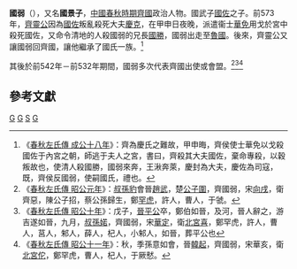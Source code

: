 {{模板:Infobox 先秦人物
|名稱=國弱
|姓=[[姜姓|姜]]
|氏=國
|名=弱
|字=
|别名=國景子
|别字=
|諡号=
|時代=春秋
|國家=[[齊國|齊]] 
|身份=[[齊國|齊國]]大夫
|出生日期=
|逝世日期=
|父=國武子[[國佐|國佐]]
|子女=國惠子[[國夏|國夏]]
}}
'''國弱'''（{{bd|？||？||catIdx=G國}}），又名'''國景子'''，[[中國|中國]][[春秋時期|春秋時期]][[齊國|齊國]]政治人物。國武子[[國佐|國佐]]之子。前573年，[[齊靈公|齊靈公]]因為[[國佐|國佐]]叛亂殺死大夫[[慶克|慶克]]，在甲申日夜晚，派遣衞士[[華免|華免]]用戈於宮中殺死國佐，又命令清地的人殺國弱的兄長[[國勝|國勝]]，國弱出走至[[魯國|魯國]]。後來，齊靈公又讓國弱回齊國，讓他繼承了國氏一族。<ref>《[[s:春秋左氏傳/成公|春秋左氏傳 成公十八年]]》：齊為慶氏之難故，甲申晦，齊侯使士華免以戈殺國佐于內宮之朝，師逃于夫人之宮，書曰，齊殺其大夫國佐，棄命專殺，以穀叛故也，使清人殺國勝，國弱來奔，王湫奔萊，慶封為大夫，慶佐為司寇，既，齊侯反國弱，使嗣國氏，禮也。</ref>

其後於前542年－前532年期間，國弱多次代表齊國出使或會盟。<ref>《[[s:春秋左氏傳/昭公|春秋左氏傳 昭公元年]]》：[[叔孫豹|叔孫豹]]會晉[[趙武|趙武]]，楚[[公子圍|公子圍]]，齊國弱，宋[[向戌|向戌]]，衛齊惡，陳公子招，蔡公孫歸生，鄭[[罕虎|罕虎]]，許人，曹人，于虢。</ref><ref>《[[s:春秋左氏傳/昭公|春秋左氏傳 昭公十年]]》：戊子，[[晉平公|晉平公]]卒，鄭伯如晉，及河，晉人辭之，游吉遂如晉，九月，[[叔孫婼|叔孫婼]]，齊國弱，宋[[華定|華定]]，衛[[北宮喜|北宮喜]]，鄭罕虎，許人，曹人，莒人，邾人，薛人，杞人，小邾人，如晉，葬平公也</ref><ref>《[[s:春秋左氏傳/昭公|春秋左氏傳 昭公十一年]]》：秋，季孫意如會，晉[[韓起|韓起]]，齊國弱，宋華亥，衛[[北宮佗|北宮佗]]，鄭罕虎，曹人，杞人，于厥憖。</ref>

==參考文獻==
{{reflist}}

[[Category:春秋人|G]]
[[Category:春秋戰國政治人物|G]]
[[Category:國姓|S]]
[[Category:齊國人|G]]